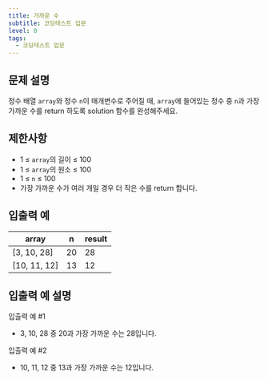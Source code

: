```yaml
---
title: 가까운 수
subtitle: 코딩테스트 입문
level: 0
tags:
  - 코딩테스트 입문
---
```


## 문제 설명

정수 배열 `array`와 정수 `n`이 매개변수로 주어질 때, `array`에 들어있는 정수 중 `n`과 가장 가까운 수를 return 하도록 solution 함수를 완성해주세요.

## 제한사항

- 1 ≤ `array`의 길이 ≤ 100
- 1 ≤ `array`의 원소 ≤ 100
- 1 ≤ `n` ≤ 100
- 가장 가까운 수가 여러 개일 경우 더 작은 수를 return 합니다.

## 입출력 예

| array          | n   | result |
| -------------- | --- | ------ |
| \[3, 10, 28\]  | 20  | 28     |
| \[10, 11, 12\] | 13  | 12     |

## 입출력 예 설명

입출력 예 #1

- 3, 10, 28 중 20과 가장 가까운 수는 28입니다.

입출력 예 #2

- 10, 11, 12 중 13과 가장 가까운 수는 12입니다.

